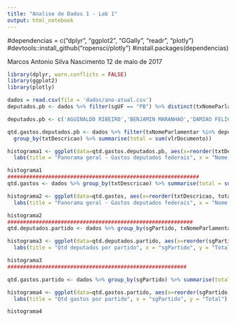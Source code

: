 ```yaml
---
title: "Analise de Dados 1 - Lab 1"
output: html_notebook
---
```


#dependencias = c("dplyr", "ggplot2", "GGally", "readr", "plotly")
#devtools::install_github("ropensci/plotly")
#install.packages(dependencias)

Marcos Antonio Silva Nascimento
12 de maio de 2017

```r
library(dplyr, warn.conflicts = FALSE)
library(ggplot2)
library(plotly)

dados = read.csv(file = 'dados/ano-atual.csv')
deputados.pb <- dados %>% filter(sgUF == "PB") %>% distinct(txNomeParlamentar)

deputados.pb <- c('AGUINALDO RIBEIRO','BENJAMIN MARANHAO','DAMIAO FELICIANO','EFRAIM FILHO','HUGO MOTTA','LUIZ COUTO','MANOEL JUNIOR','MARCONDES GADELHA','PEDRO CUNHA LIMA','ROMULO GOUVEIA','VENEZIANO VITAL DO REGO','WELLINGTON ROBERTO','WILSON FILHO')

qtd.gastos.deputados.pb <- dados %>% filter(txNomeParlamentar %in% deputados.pb) %>%
  group_by(txtDescricao) %>% summarise(total = sum(vlrDocumento))

histograma1 <- ggplot(data=qtd.gastos.deputados.pb, aes(x=reorder(txtDescricao, total), y=total)) + geom_bar(stat = "identity") + coord_flip() +  
  labs(title = "Panorama geral - Gastos deputados federais", x = "Nome do gasto", y = "Valor total")

histograma1
#############################################################
qtd.gastos <- dados %>% group_by(txtDescricao) %>% summarise(total = sum(vlrDocumento))

histograma2 <- ggplot(data=qtd.gastos, aes(x=reorder(txtDescricao, total), y=total)) + geom_bar(stat = "identity") + coord_flip() +  
  labs(title = "Panorama geral - Gastos deputados federais", x = "Nome do gasto", y = "Valor total")

histograma2
###########################################################
qtd.deputados.partido <- dados %>% group_by(sgPartido, txNomeParlamentar) %>% distinct() %>% group_by(sgPartido) %>% summarise(total = n()) 

histograma3 <- ggplot(data=qtd.deputados.partido, aes(x=reorder(sgPartido, total), y=total)) + geom_bar(stat = "identity") + coord_flip() +  
  labs(title = "Qtd deputados por partido", x = "sgPartido", y = "Total")

histograma3
#########################################################

qtd.gastos.partido <- dados %>% group_by(sgPartido) %>% summarise(total = sum(vlrDocumento))

histograma4 <- ggplot(data=qtd.gastos.partido, aes(x=reorder(sgPartido, total), y=total)) + geom_bar(stat = "identity") + coord_flip() +  
  labs(title = "Qtd gastos por partido", x = "sgPartido", y = "Total")

histograma4
```
